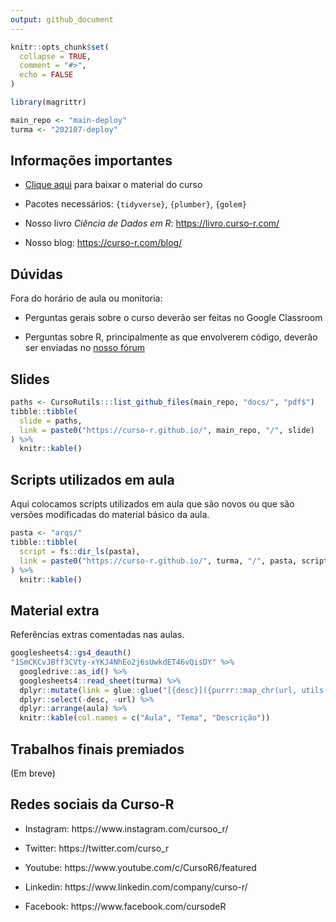 ```yaml
---
output: github_document
---
```

  
<!-- README.md is generated from README.Rmd. Please edit that file -->
  
```r
knitr::opts_chunk$set(
  collapse = TRUE,
  comment = "#>",
  echo = FALSE
)

library(magrittr)

main_repo <- "main-deploy"
turma <- "202107-deploy"
```

## Informações importantes

- [Clique aqui](https://github.com/curso-r/main-deploy/raw/master/material.zip)
para baixar o material do curso

- Pacotes necessários: `{tidyverse}`, `{plumber}`, `{golem}`

- Nosso livro *Ciência de Dados em R*: [https://livro.curso-r.com/](https://livro.curso-r.com/)

- Nosso blog: [https://curso-r.com/blog/](https://curso-r.com/blog/)

## Dúvidas

Fora do horário de aula ou monitoria:
  
- Perguntas gerais sobre o curso deverão ser feitas no Google Classroom

- Perguntas sobre R, principalmente as que envolverem código, deverão ser
enviadas no [nosso fórum](https://discourse.curso-r.com/)

## Slides

```r
paths <- CursoRutils:::list_github_files(main_repo, "docs/", "pdf$")
tibble::tibble(
  slide = paths,
  link = paste0("https://curso-r.github.io/", main_repo, "/", slide)
) %>% 
  knitr::kable()
```

## Scripts utilizados em aula

Aqui colocamos scripts utilizados em aula que são novos ou que são versões
modificadas do material básico da aula.

```r
pasta <- "arqs/"
tibble::tibble(
  script = fs::dir_ls(pasta),
  link = paste0("https://curso-r.github.io/", turma, "/", pasta, script)
) %>% 
  knitr::kable()
```

## Material extra

Referências extras comentadas nas aulas.

```r
googlesheets4::gs4_deauth()
"1SmCKCvJBff3CVty-xYKJ4NhEo2j6sUwkdET46vQisDY" %>% 
  googledrive::as_id() %>% 
  googlesheets4::read_sheet(turma) %>%
  dplyr::mutate(link = glue::glue("[{desc}]({purrr::map_chr(url, utils::URLencode)})")) %>%
  dplyr::select(-desc, -url) %>%
  dplyr::arrange(aula) %>% 
  knitr::kable(col.names = c("Aula", "Tema", "Descrição"))
```

## Trabalhos finais premiados

(Em breve)

## Redes sociais da Curso-R

- Instagram: https://www.instagram.com/cursoo_r/
  
- Twitter: https://twitter.com/curso_r

- Youtube: https://www.youtube.com/c/CursoR6/featured

- Linkedin: https://www.linkedin.com/company/curso-r/
  
- Facebook: https://www.facebook.com/cursodeR
